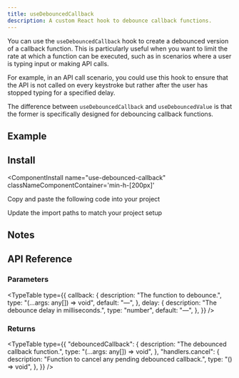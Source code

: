 ```yaml
---
title: useDebouncedCallback  
description: A custom React hook to debounce callback functions.
---
```



You can use the `useDebouncedCallback` hook to create a debounced version of a callback function. This is particularly useful when you want to limit the rate at which a function can be executed, such as in scenarios where a user is typing input or making API calls.

For example, in an API call scenario, you could use this hook to ensure that the API is not called on every keystroke but rather after the user has stopped typing for a specified delay.

The difference between `useDebouncedCallback` and `useDebouncedValue` is that the former is specifically designed for debouncing callback functions.

## Example

<ComponentPreview
  name="use-debounced-callback-ex-01"
  classNameComponentContainer='min-h-[200px]'
/>


## Install
<ComponentInstall
  name="use-debounced-callback"
  classNameComponentContainer='min-h-[200px]'
>
<CLIInstall  name="use-debounced-callback"   />

<ManualInstall>

<Steps>

<Step>

Copy and paste the following code into your project

</Step>

<ComponentSource name="use-debounced-callback"/>

<Step>

Update the import paths to match your project setup

</Step>

</Steps>


</ManualInstall>


</ComponentInstall>


## Notes


## API Reference

### Parameters

<TypeTable
  type={{
    callback: {
      description: "The function to debounce.",
      type: "(...args: any[]) => void",
      default: "—",
    },
    delay: {
      description: "The debounce delay in milliseconds.",
      type: "number",
      default: "—",
    },
  }}
/>

### Returns
<TypeTable
  type={{
    "debouncedCallback": {
      description: "The debounced callback function.",
      type: "(...args: any[]) => void",
    },
    "handlers.cancel": {
      description: "Function to cancel any pending debounced callback.",
      type: "() => void",
    },
  }}
/>